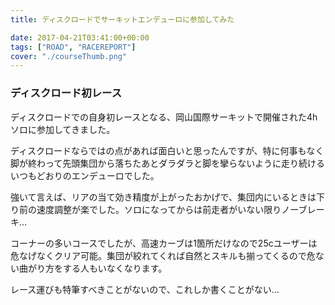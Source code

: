 ---
title: ディスクロードでサーキットエンデューロに参加してみた

date: 2017-04-21T03:41:00+00:00
tags: ["ROAD", "RACEREPORT"]
cover: "./courseThumb.png"
---

### ディスクロード初レース

ディスクロードでの自身初レースとなる、岡山国際サーキットで開催された4hソロに参加してきました。

ディスクロードならではの点があれば面白いと思ったんですが、特に何事もなく脚が終わって先頭集団から落ちたあとダラダラと脚を攣らないように走り続けるいつもどおりのエンデューロでした。

強いて言えば、リアの当て効き精度が上がったおかげで、集団内にいるときは下り前の速度調整が楽でした。ソロになってからは前走者がいない限りノーブレーキ…

コーナーの多いコースでしたが、高速カーブは1箇所だけなので25cユーザーは危なげなくクリア可能。集団が絞れてくれば自然とスキルも揃ってくるので危ない曲がり方をする人もいなくなります。

レース運びも特筆すべきことがないので、これしか書くことがない…

<LinkBox isAmazonLink url="https://www.amazon.co.jp/dp/B006E4J5MA/" />
